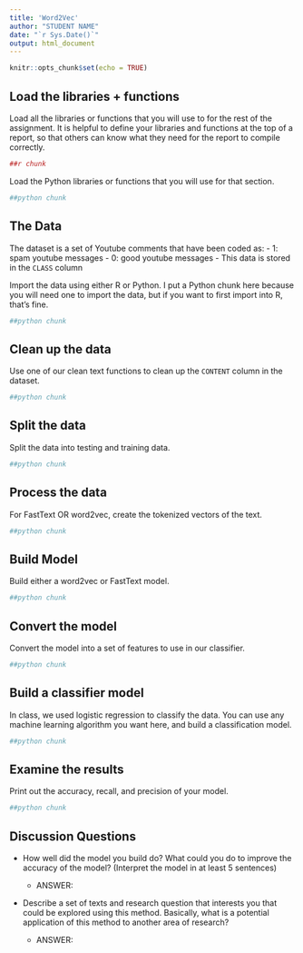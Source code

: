 ---
title: 'Word2Vec'
author: "STUDENT NAME"
date: "`r Sys.Date()`"
output: html_document
---

```{r setup, include=FALSE}
knitr::opts_chunk$set(echo = TRUE)
```

## Load the libraries + functions

Load all the libraries or functions that you will use to for the rest of the assignment. It is helpful to define your libraries and functions at the top of a report, so that others can know what they need for the report to compile correctly.

```{r libaries}
##r chunk
```

Load the Python libraries or functions that you will use for that section. 

```{python}
##python chunk

```

## The Data

The dataset is a set of Youtube comments that have been coded as:
  - 1: spam youtube messages 
  - 0: good youtube messages
  - This data is stored in the `CLASS` column

Import the data using either R or Python. I put a Python chunk here because you will need one to import the data, but if you want to first import into R, that's fine. 

```{python}
##python chunk

```

## Clean up the data

Use one of our clean text functions to clean up the `CONTENT` column in the dataset. 

```{python}
##python chunk

```

## Split the data

Split the data into testing and training data.

```{python}
##python chunk

```

## Process the data

For FastText OR word2vec, create the tokenized vectors of the text.

```{python}
##python chunk

```

## Build Model

Build either a word2vec or FastText model.

```{python}
##python chunk

```

## Convert the model

Convert the model into a set of features to use in our classifier. 

```{python}
##python chunk

```

## Build a classifier model

In class, we used logistic regression to classify the data. You can use any machine learning algorithm you want here, and build a classification model. 

```{python}
##python chunk

```

## Examine the results

Print out the accuracy, recall, and precision of your model.

```{python}
##python chunk

```

## Discussion Questions

- How well did the model you build do? What could you do to improve the accuracy of the model? (Interpret the model in at least 5 sentences)

  - ANSWER: 

- Describe a set of texts and research question that interests you that could be explored using this method. Basically, what is a potential application of this method to another area of research?

  - ANSWER: 